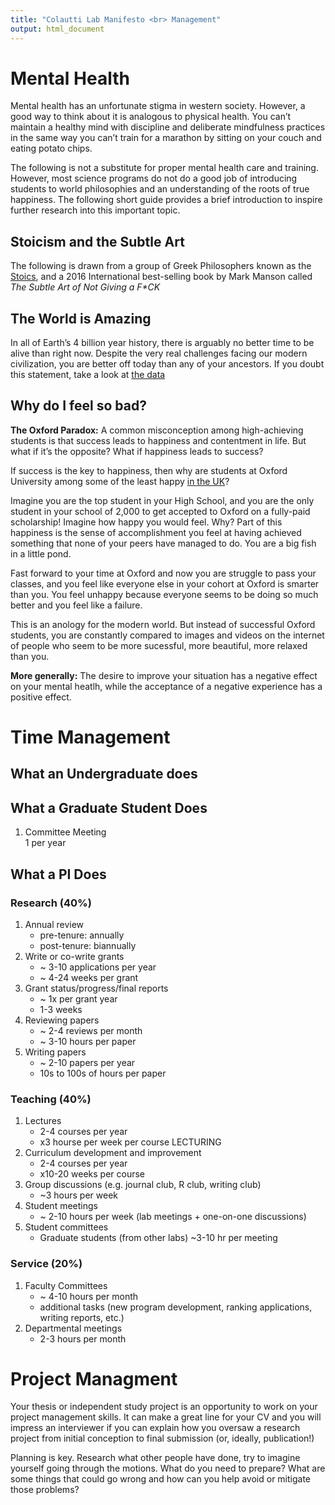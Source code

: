 ```yaml
---
title: "Colautti Lab Manifesto <br> Management"
output: html_document
---
```


# Mental Health

Mental health has an unfortunate stigma in western society. However, a good way to think about it is analogous to physical health. You can't maintain a healthy mind with discipline and deliberate mindfulness practices in the same way you can't train for a marathon by sitting on your couch and eating potato chips.

The following is not a substitute for proper mental health care and training. However, most science programs do not do a good job of introducing students to world philosophies and an understanding of the roots of true happiness. The following short guide provides a brief introduction to inspire further research into this important topic.

## Stoicism and the Subtle Art

The following is drawn from a group of Greek Philosophers known as the 
[Stoics](https://en.wikipedia.org/wiki/Stoicism), and a 2016 International
best-selling book by Mark Manson called *The Subtle Art of Not Giving a F\*CK*

## The World is Amazing

In all of Earth's 4 billion year history, there is arguably no better time to be alive than right now. Despite the very real challenges facing our modern civilization, you are better off today than any of your ancestors. If you doubt this statement, take a look at [the data](https://www.vox.com/2014/11/24/7272929/global-poverty-health-crime-literacy-good-news)


## Why do I feel so bad?

**The Oxford Paradox:** A common misconception among high-achieving students is that success leads to happiness and contentment in life. But what if it's the opposite? What if happiness leads to success?

If success is the key to happiness, then why are students at Oxford University among some of the least happy [in the UK](https://www.oxfordstudent.com/2017/03/20/75387)?

Imagine you are the top student in your High School, and you are the only student in your school of 2,000 to get accepted to Oxford on a fully-paid scholarship! Imagine how happy you would feel. Why? Part of this happiness is the sense of accomplishment you feel at having achieved something that none of your peers have managed to do. You are a big fish in a little pond.

Fast forward to your time at Oxford and now you are struggle to pass your classes, and you feel like everyone else in your cohort at Oxford is smarter than you. You feel unhappy because everyone seems to be doing so much better and you feel like a failure.

This is an anology for the modern world. But instead of successful Oxford students, you are constantly compared to images and videos on the internet of people who seem to be more sucessful, more beautiful, more relaxed than you.

**More generally:** The desire to improve your situation has a negative effect on your mental heatlh, while the acceptance of a negative experience has a positive effect.


# Time Management

## What an Undergraduate does

## What a Graduate Student Does
1. Committee Meeting  
    1 per year


## What a PI Does

### Research (40%)

1. Annual review
    + pre-tenure: annually 
    + post-tenure: biannually

2. Write or co-write grants
    + ~ 3-10 applications per year
    + ~ 4-24 weeks per grant

3. Grant status/progress/final reports
    + ~ 1x per grant year
    + 1-3 weeks
    
4. Reviewing papers
    + ~ 2-4 reviews per month
    + ~ 3-10 hours per paper

5. Writing papers
    + ~ 2-10 papers per year
    + 10s to 100s of hours per paper


### Teaching (40%)

1. Lectures
    + 2-4 courses per year
    + x3 hourse per week per course LECTURING 
    
2. Curriculum development and improvement
    + 2-4 courses per year
    + x10-20 weeks per course
    
3. Group discussions (e.g. journal club, R club, writing club)
    + ~3 hours per week
    
4. Student meetings
    + ~ 2-10 hours per week (lab meetings + one-on-one discussions)
    
5. Student committees
    + Graduate students (from other labs) ~3-10 hr per meeting

### Service (20%) 

1. Faculty Committees
    + ~ 4-10 hours per month
    + additional tasks (new program development, ranking applications, writing reports, etc.)
    
2. Departmental meetings
    + 2-3 hours per month

# Project Managment

Your thesis or independent study project is an opportunity to work on your project management skills. It can make a great line for your CV and you will impress an interviewer if you can explain how you oversaw a research project from initial conception to final submission (or, ideally, publication!)

Planning is key. Research what other people have done, try to imagine yourself going through the motions. What do you need to prepare? What are some things that could go wrong and how can you help avoid or mitigate those problems?
